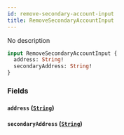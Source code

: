 ```yaml
---
id: remove-secondary-account-input
title: RemoveSecondaryAccountInput
---
```



No description

```graphql
input RemoveSecondaryAccountInput {
  address: String!
  secondaryAddress: String!
}
```


### Fields

#### `address` ([`String`](../../references/scalars/string))




#### `secondaryAddress` ([`String`](../../references/scalars/string))






